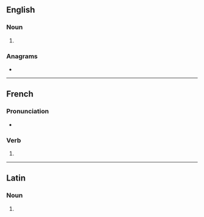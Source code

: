 ==English==

===Noun===
{{head|en|noun form}}

# {{plural of|en|orchestra}}

===Anagrams===
* {{anagrams|en|a=acehorrsst|carthorses|horsecarts}}

----

==French==

===Pronunciation===
* {{fr-IPA|orquestras|pos=v}}

===Verb===
{{head|fr|verb form}}

# {{inflection of|fr|orchestrer||2|s|phis}}

----

==Latin==

===Noun===
{{la-noun-form|orchēstrās}}

# {{inflection of|la|orchēstra||acc|p}}